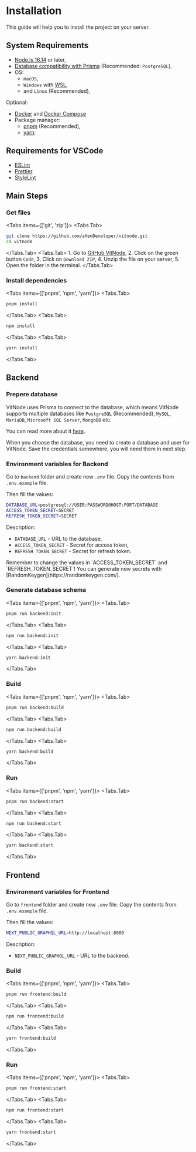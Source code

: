 
# Installation

This guide will help you to install the project on your server.

## System Requirements

- [Node.js 16.14](https://nodejs.org/) or later,
- [Database compatibility with Prisma](https://www.prisma.io/docs/reference/database-reference/supported-databases) (Recommended: `PostgreSQL`),
- OS:
  - `macOS`,
  - `Windows` with [WSL](https://learn.microsoft.com/en-us/windows/wsl/install),
  - and `Linux` (Recommended),

Optional:

- [Docker](https://www.docker.com/) and [Docker Compose](https://docs.docker.com/compose/)
- Package manager:
  - [pnpm](https://pnpm.io/) (Recommended),
  - [yarn](https://yarnpkg.com/).

## Requirements for VSCode

- [ESLint](https://marketplace.visualstudio.com/items?itemName=dbaeumer.vscode-eslint)
- [Prettier](https://marketplace.visualstudio.com/items?itemName=esbenp.prettier-vscode)
- [StyleLint](https://marketplace.visualstudio.com/items?itemName=stylelint.vscode-stylelint)

## Main Steps


<Steps>

### Get files

<Tabs items={['git', 'zip']}>
  <Tabs.Tab>

```bash
git clone https://github.com/aXenDeveloper/vitnode.git
cd vitnode
```

  </Tabs.Tab>
  <Tabs.Tab>
    1. Go to [GitHub VitNode](https://github.com/aXenDeveloper/vitnode),
    2. Click on the green button `Code`,
    3. Click on `Download ZIP`,
    4. Unzip the file on your server,
    5. Open the folder in the terminal.
  </Tabs.Tab>
</Tabs>

### Install dependencies

<Tabs items={['pnpm', 'npm', 'yarn']}>
  <Tabs.Tab>

```bash
pnpm install
```

  </Tabs.Tab>
  <Tabs.Tab>
  
```bash
npm install
```

  </Tabs.Tab>
  <Tabs.Tab>
  
```bash
yarn install
```

  </Tabs.Tab>
</Tabs>

</Steps>

## Backend

<Steps>

### Prepere database

VitNode uses Prisma to connect to the database, which means VitNode supports multiple databases like `PostgreSQL` (Recommended), `MySQL`, `MariaDB`, `Microsoft SQL Server`, `MongoDB` etc.

You can read more about it [here](https://www.prisma.io/docs/reference/database-reference/supported-databases).

When you choose the database, you need to create a database and user for VitNode. Save the credentials somewhere, you will need them in next step.

### Environment variables for Backend

Go to `backend` folder and create new `.env` file. Copy the contents from `.env.example` file.

Then fill the values:

```bash
DATABASE_URL=postgresql://USER:PASSWORD@HOST:PORT/DATABASE
ACCESS_TOKEN_SECRET=SECRET
REFRESH_TOKEN_SECRET=SECRET
```

Description:

- `DATABASE_URL` - URL to the database,
- `ACCESS_TOKEN_SECRET` - Secret for access token,
- `REFRESH_TOKEN_SECRET` - Secret for refresh token.

<Callout type="warning" emoji="⚠️">
  Remember to change the values in `ACCESS_TOKEN_SECRET` and `REFRESH_TOKEN_SECRET`! You can
  generate new secrets with [RandomKeygen](https://randomkeygen.com/).
</Callout>

### Generate database schema

<Tabs items={['pnpm', 'npm', 'yarn']}>
  <Tabs.Tab>

```bash
pnpm run backend:init
```

  </Tabs.Tab>
  <Tabs.Tab>
  
```bash
npm run backend:init
```

  </Tabs.Tab>
  <Tabs.Tab>
  
```bash
yarn backend:init
```

  </Tabs.Tab>
</Tabs>

### Build

<Tabs items={['pnpm', 'npm', 'yarn']}>
  <Tabs.Tab>

```bash
pnpm run backend:build
```

  </Tabs.Tab>
  <Tabs.Tab>
  
```bash
npm run backend:build
```

  </Tabs.Tab>
  <Tabs.Tab>
  
```bash
yarn backend:build
```

  </Tabs.Tab>
</Tabs>

### Run

<Tabs items={['pnpm', 'npm', 'yarn']}>
  <Tabs.Tab>

```bash
pnpm run backend:start
```

  </Tabs.Tab>
  <Tabs.Tab>
  
```bash
npm run backend:start
```

  </Tabs.Tab>
  <Tabs.Tab>
  
```bash
yarn backend:start
```

  </Tabs.Tab>
</Tabs>

</Steps>

## Frontend

<Steps>

### Environment variables for Frontend

Go to `frontend` folder and create new `.env` file. Copy the contents from `.env.example` file.

Then fill the values:

```bash
NEXT_PUBLIC_GRAPHQL_URL=http://localhost:8080
```

Description:

- `NEXT_PUBLIC_GRAPHQL_URL` - URL to the backend.

### Build

<Tabs items={['pnpm', 'npm', 'yarn']}>
  <Tabs.Tab>

```bash
pnpm run frontend:build
```

  </Tabs.Tab>
  <Tabs.Tab>
  
```bash
npm run frontend:build
```

  </Tabs.Tab>
  <Tabs.Tab>
  
```bash
yarn frontend:build
```

  </Tabs.Tab>
</Tabs>

### Run

<Tabs items={['pnpm', 'npm', 'yarn']}>
  <Tabs.Tab>

```bash
pnpm run frontend:start
```

  </Tabs.Tab>
  <Tabs.Tab>
  
```bash
npm run frontend:start
```

  </Tabs.Tab>
  <Tabs.Tab>
  
```bash
yarn frontend:start
```

  </Tabs.Tab>
</Tabs>

</Steps>
